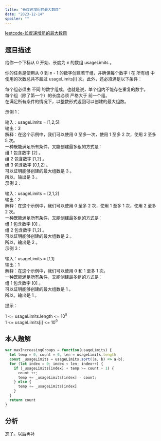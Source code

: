 ```yaml
---
title: "长度递增组的最大数目"
date: "2023-12-14"
spoiler: ""
---
```


[leetcode-长度递增组的最大数目](https://leetcode.cn/problems/maximum-number-of-groups-with-increasing-length/description/)

## 题目描述

给你一个下标从 0 开始、长度为 n 的数组 usageLimits 。

你的任务是使用从 0 到 n - 1 的数字创建若干组，并确保每个数字 i 在 所有组 中使用的次数总共不超过 usageLimits[i] 次。此外，还必须满足以下条件：

每个组必须由 不同 的数字组成，也就是说，单个组内不能存在重复的数字。  
每个组（除了第一个）的长度必须 严格大于 前一个组。  
在满足所有条件的情况下，以整数形式返回可以创建的最大组数。  


示例 1：  
  
输入：usageLimits = [1,2,5]  
输出：3  
解释：在这个示例中，我们可以使用 0 至多一次，使用 1 至多 2 次，使用 2 至多 5 次。  
一种既能满足所有条件，又能创建最多组的方式是：   
组 1 包含数字 [2] 。  
组 2 包含数字 [1,2] 。  
组 3 包含数字 [0,1,2] 。   
可以证明能够创建的最大组数是 3 。   
所以，输出是 3 。   
示例 2：  
  
输入：usageLimits = [2,1,2]  
输出：2  
解释：在这个示例中，我们可以使用 0 至多 2 次，使用 1 至多 1 次，使用 2 至多 2 次。  
一种既能满足所有条件，又能创建最多组的方式是：   
组 1 包含数字 [0] 。   
组 2 包含数字 [1,2] 。  
可以证明能够创建的最大组数是 2 。   
所以，输出是 2 。   
示例 3：  
  
输入：usageLimits = [1,1]  
输出：1  
解释：在这个示例中，我们可以使用 0 和 1 至多 1 次。   
一种既能满足所有条件，又能创建最多组的方式是：  
组 1 包含数字 [0] 。  
可以证明能够创建的最大组数是 1 。   
所以，输出是 1 。   
 

提示：

1 \<\= usageLimits.length \<\= 10<sup>5</sup>  
1 \<\= usageLimits\[i\] \<\= 10<sup>9</sup>


## 本人题解

```javascript
var maxIncreasingGroups = function(usageLimits) {
  let temp = 0, count = 0, len = usageLimits.length
  const _usageLimits = usageLimits.sort((a, b) => a-b);
  for (let index = 0; index < len; index++) {
    if (_usageLimits[index] + temp >= count + 1) {
      count ++;
      temp += _usageLimits[index] - count;
    } else {
      temp += _usageLimits[index]
    }
  }
  return count
}
```

## 分析

忘了。以后再补
